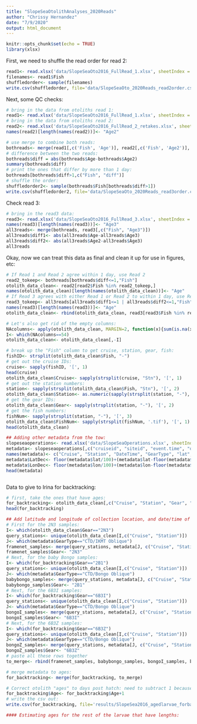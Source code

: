 ```yaml
---
title: "SlopeSeaOtolithAnalyses_2020Reads"
author: "Chrissy Hernandez"
date: "7/9/2020"
output: html_document
---
```


```r
knitr::opts_chunk$set(echo = TRUE)
library(xlsx)
```

First, we need to shuffle the read order for read 2:
```r
read1<- read.xlsx('data/SlopeSeaOto2016_FullRead_1.xlsx', sheetIndex = 1)
filenames<- read1$Fish
shuffledorder<- sample(filenames)
write.csv(shuffledorder, file='data/SlopeSeaOto_2020Reads_read2order.csv')
```

Next, some QC checks:
```r
# bring in the data from otoliths read 1:
read1<- read.xlsx('data/SlopeSeaOto2016_FullRead_1.xlsx', sheetIndex = 1)
# bring in the data from otoliths read 2:
read2<- read.xlsx('data/SlopeSeaOto2016_FullRead_2_retakes.xlsx', sheetIndex = 1)
names(read2)[length(names(read2))]<- "Age2"

# use merge to combine both reads:
bothreads<- merge(read1[,c('Fish', 'Age')], read2[,c('Fish', 'Age2')], by='Fish', all.x=F)
# difference between the two reads:
bothreads$diff = abs(bothreads$Age-bothreads$Age2)
summary(bothreads$diff)
# print the ones that differ by more than 1 day:
bothreads[bothreads$diff>1,c("Fish", "diff")]
# shuffle the order:
shuffledorder2<- sample(bothreads$Fish[bothreads$diff>1])
write.csv(shuffledorder2, file='data/SlopeSeaOto_2020Reads_read3order.csv')
```

Check read 3:
```r
# bring in the read3 data:
read3<- read.xlsx('data/SlopeSeaOto2016_FullRead_3.xlsx', sheetIndex = 1)
names(read3)[length(names(read3))]<- "Age3"
all3reads<- merge(bothreads, read3[,c("Fish", "Age3")])
all3reads$diff1<- abs(all3reads$Age-all3reads$Age3)
all3reads$diff2<- abs(all3reads$Age2-all3reads$Age3)
all3reads

```

Okay, now we can treat this data as final and clean it up for use in figures, etc:
```r
# If Read 1 and Read 2 agree within 1 day, use Read 2
read2_tokeep<- bothreads[bothreads$diff<=1,"Fish"]
otolith_data_clean<- read2[read2$Fish %in% read2_tokeep,]
names(otolith_data_clean)[length(names(otolith_data_clean))]<- "Age"
# If Read 3 agrees with either Read 1 or Read 2 to within 1 day, use Read 3:
read3_tokeep<- all3reads[all3reads$diff1<=1 | all3reads$diff2<=1,"Fish"]
names(read3)[length(names(read3))]<- "Age"
otolith_data_clean<- rbind(otolith_data_clean, read3[read3$Fish %in% read3_tokeep,])

# Let's also get rid of the empty columns:
NAcolumns<- apply(otolith_data_clean, MARGIN=2, function(x){sum(is.na(x))})
I<- which(NAcolumns==54)
otolith_data_clean<- otolith_data_clean[,-I]

# break up the "Fish" column to get cruise, station, gear, fish:
fishID<- strsplit(otolith_data_clean$Fish, "-")
# get out the cruise IDs:
cruise<- sapply(fishID, '[', 1)
head(cruise)
otolith_data_clean$Cruise<- sapply(strsplit(cruise, "Stn"), '[', 1)
# get out the station numbers:
station<- sapply(strsplit(otolith_data_clean$Fish, "Stn"), '[', 2)
otolith_data_clean$Station<- as.numeric(sapply(strsplit(station, "-"), '[', 1))
# get the gear IDs:
otolith_data_clean$Gear<- sapply(strsplit(station, "-"), '[', 2)
# get the fish numbers:
fishNum<- sapply(strsplit(station, "-"), '[', 3)
otolith_data_clean$FishNum<- sapply(strsplit(fishNum, '.tif'), '[', 1)
head(otolith_data_clean)

## Adding other metadata from the tow:
slopeseaoperations<- read.xlsx('data/SlopeSeaOperations.xlsx', sheetIndex = 2)
metadata<- slopeseaoperations[,c("cruiseid", "siteid", "event.time", "deployment", "lat", "lon", "max.ctd.depth", "gm_1", "tot_1", "gm_2", "tot_2")]
names(metadata)<- c("Cruise", "Station", "DateTime", "GearType", "lat", "lon", "MaxDepth", "Bongo1", "VolumeFiltered_B1", "Bongo2", "VolumeFiltered_B2")
metadata$LatDec<- floor(metadata$lat/100)+(metadata$lat-floor(metadata$lat/100)*100)/60
metadata$LonDec<- floor(metadata$lon/100)+(metadata$lon-floor(metadata$lon/100)*100)/60
head(metadata)



```
Data to give to Irina for backtracking:

```r
# first, take the ones that have ages:
for_backtracking<- otolith_data_clean[,c("Cruise", "Station", "Gear", "FishNum", "Age")]
head(for_backtracking)

## Add latitude and longitude of collection location, and date/time of collection
# First for the 2N3 samples:
I<- which(otolith_data_clean$Gear=="2N3")
query_stations<- unique(otolith_data_clean[I,c("Cruise", "Station")])
J<- which(metadata$GearType=="CTD/IKMT Oblique")
framenet_samples<- merge(query_stations, metadata[J, c("Cruise", "Station", "LatDec", "LonDec", "DateTime")])
framenet_samples$Gear<- "2N3"
# Next, for the baby Bongo samples:
I<- which(for_backtracking$Gear=="2B1")
query_stations<- unique(otolith_data_clean[I,c("Cruise", "Station")])
J<- which(metadata$GearType=="CTD/Bongo Oblique")
babybongo_samples<- merge(query_stations, metadata[J, c("Cruise", "Station", "LatDec", "LonDec", "DateTime")])
babybongo_samples$Gear<- "2B1"
# Next, for the 6B3I samples:
I<- which(for_backtracking$Gear=="6B3I")
query_stations<- unique(otolith_data_clean[I,c("Cruise", "Station")])
J<- which(metadata$GearType=="CTD/Bongo Oblique")
bongoI_samples<- merge(query_stations, metadata[J, c("Cruise", "Station", "LatDec", "LonDec", "DateTime")])
bongoI_samples$Gear<- "6B3I"
# Next, for the 6B3Z samples:
I<- which(for_backtracking$Gear=="6B3Z")
query_stations<- unique(otolith_data_clean[I,c("Cruise", "Station")])
J<- which(metadata$GearType=="CTD/Bongo Oblique")
bongoZ_samples<- merge(query_stations, metadata[J, c("Cruise", "Station", "LatDec", "LonDec", "DateTime")])
bongoZ_samples$Gear<- "6B3Z"
# paste all these rows together
to_merge<- rbind(framenet_samples, babybongo_samples, bongoI_samples, bongoZ_samples)

# merge metadata to ages:
for_backtracking<- merge(for_backtracking, to_merge)

# Correct otolith "ages" to days post hatch: need to subtract 1 because I mark the edge of the core, and then add 2 for days post hatch (Malca et al. 2017 references Yufera et al 2014)
for_backtracking$Age<- for_backtracking$Age+1
# write the csv out:
write.csv(for_backtracking, file='results/SlopeSea2016_agedlarvae_forbacktracking.csv')

#### Estimating ages for the rest of the larvae that have lengths:


```

